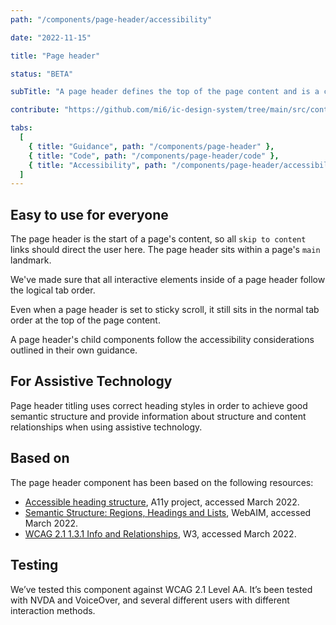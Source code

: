 ```yaml
---
path: "/components/page-header/accessibility"

date: "2022-11-15"

title: "Page header"

status: "BETA"

subTitle: "A page header defines the top of the page content and is a consistent way to show page context, key actions and secondary navigation."

contribute: "https://github.com/mi6/ic-design-system/tree/main/src/content/structured/components/page-header"

tabs:
  [
    { title: "Guidance", path: "/components/page-header" },
    { title: "Code", path: "/components/page-header/code" },
    { title: "Accessibility", path: "/components/page-header/accessibility" },
  ]
---
```


## Easy to use for everyone

The page header is the start of a page's content, so all `skip to content` links should direct the user here. The page header sits within a page's `main` landmark.

We've made sure that all interactive elements inside of a page header follow the logical tab order.

Even when a page header is set to sticky scroll, it still sits in the normal tab order at the top of the page content.

A page header's child components follow the accessibility considerations outlined in their own guidance.

## For Assistive Technology

Page header titling uses correct heading styles in order to achieve good semantic structure and provide information about structure and content relationships when using assistive technology.

## Based on

The page header component has been based on the following resources:

- [Accessible heading structure](https://www.a11yproject.com/posts/how-to-accessible-heading-structure/), A11y project, accessed March 2022.
- [Semantic Structure: Regions, Headings and Lists](https://webaim.org/techniques/semanticstructure/), WebAIM, accessed March 2022.
- [WCAG 2.1 1.3.1 Info and Relationships](https://www.w3.org/WAI/WCAG21/Understanding/info-and-relationships), W3, accessed March 2022.

## Testing

We’ve tested this component against WCAG 2.1 Level AA. It’s been tested with NVDA and VoiceOver, and several different users with different interaction methods.
